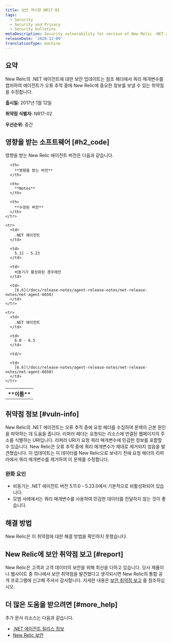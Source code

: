 ```yaml
---
title: 보안 게시판 NR17-02
tags:
  - Security
  - Security and Privacy
  - Security bulletins
metaDescription: Security vulnerability for version of New Relic .NET agent.
releaseDate: '2020-12-09'
translationType: machine
---
```


## 요약

New Relic의 .NET 에이전트에 대한 보안 업데이트는 참조 헤더에서 쿼리 매개변수를 캡처하여 에이전트가 오류 추적 중에 New Relic에 중요한 정보를 보낼 수 있는 취약점을 수정합니다.

**출시일:** 2017년 1월 12일

**취약점 식별자:** NR17-02

**우선순위:** 중간

## 영향을 받는 소프트웨어 [#h2_code]

영향을 받는 New Relic 에이전트 버전은 다음과 같습니다.

<table>
  <tbody>
    <tr>
      <th>
        **이름**
      </th>

      <th>
        **영향을 받는 버전**
      </th>

      <th>
        **Notes**
      </th>

      <th>
        **수정된 버전**
      </th>
    </tr>

    <tr>
      <td>
        .NET 에이전트
      </td>

      <td>
        5.11 - 5.23
      </td>

      <td>
        비동기가 활성화된 경우에만
      </td>

      <td>
        [6.6](/docs/release-notes/agent-release-notes/net-release-notes/net-agent-6650)
      </td>
    </tr>

    <tr>
      <td>
        .NET 에이전트
      </td>

      <td>
        6.0 - 6.5
      </td>

      <td/>

      <td>
        [6.6](/docs/release-notes/agent-release-notes/net-release-notes/net-agent-6650)
      </td>
    </tr>
  </tbody>
</table>

## 취약점 정보 [#vuln-info]

New Relic의 .NET 에이전트는 오류 추적 중에 요청 헤더를 수집하여 문제의 근본 원인을 파악하는 데 도움을 줍니다. 리퍼러 헤더는 요청되는 리소스에 연결된 웹페이지의 주소를 식별하는 URI입니다. 리퍼러 URI가 요청 쿼리 매개변수에 민감한 정보를 포함할 수 있습니다. New Relic은 오류 추적 중에 쿼리 매개변수가 제대로 제거되지 않음을 발견했습니다. 이 업데이트는 이 데이터를 New Relic으로 보내기 전에 요청 헤더의 리퍼러에서 쿼리 매개변수를 제거하여 이 문제를 수정합니다.

### 완화 요인

* 비동기는 .NET 에이전트 버전 5.11.0 - 5.23.0에서 기본적으로 비활성화되어 있습니다.
* 모범 사례에서는 쿼리 매개변수를 사용하여 민감한 데이터를 전달하지 않는 것이 좋습니다.

## 해결 방법

New Relic은 이 취약점에 대한 해결 방법을 확인하지 못했습니다.

## New Relic에 보안 취약점 보고 [#report]

New Relic은 고객과 고객 데이터의 보안을 위해 최선을 다하고 있습니다. 당사 제품이나 웹사이트 중 하나에서 보안 취약점을 발견했다고 생각되시면 New Relic의 통합 공개 프로그램에 신고해 주셔서 감사합니다. 자세한 내용은 [보안 취약점 보고](/docs/security/new-relic-security/data-privacy/reporting-security-vulnerabilities) 를 참조하십시오.

## 더 많은 도움을 받으려면 [#more_help]

추가 문서 리소스는 다음과 같습니다.

* [.NET 에이전트 릴리스 정보](/docs/release-notes/agent-release-notes/net-release-notes)
* [New Relic 보안](https://newrelic.com/security)
